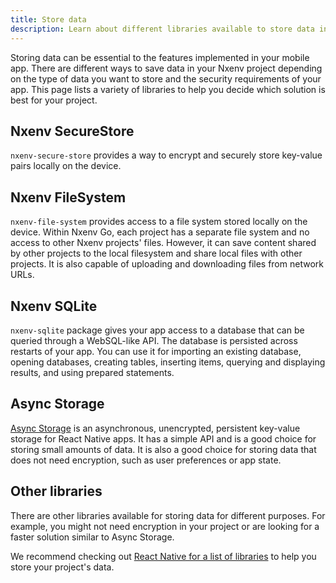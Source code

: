 ```yaml
---
title: Store data
description: Learn about different libraries available to store data in your Nxenv project.
---
```



Storing data can be essential to the features implemented in your mobile app. There are different ways to save data in your Nxenv project depending on the type of data you want to store and the security requirements of your app. This page lists a variety of libraries to help you decide which solution is best for your project.

## Nxenv SecureStore

`nxenv-secure-store` provides a way to encrypt and securely store key-value pairs locally on the device.

<BoxLink
  title="Nxenv SecureStore API reference"
  description="For more information on how to install and use nxenv-secure-store, see its API documentation."
  href="/versions/latest/sdk/securestore"
  imageUrl="/static/images/packages/nxenv-secure-store.png"
/>

## Nxenv FileSystem

`nxenv-file-system` provides access to a file system stored locally on the device. Within Nxenv Go, each project has a separate file system and no access to other Nxenv projects' files. However, it can save content shared by other projects to the local filesystem and share local files with other projects. It is also capable of uploading and downloading files from network URLs.

<BoxLink
  title="Nxenv FileSystem API reference"
  description="For more information on how to install and use nxenv-file-system, see its API documentation."
  href="/versions/latest/sdk/filesystem"
  imageUrl="/static/images/packages/nxenv-file-system.png"
/>

## Nxenv SQLite

`nxenv-sqlite` package gives your app access to a database that can be queried through a WebSQL-like API. The database is persisted across restarts of your app. You can use it for importing an existing database, opening databases, creating tables, inserting items, querying and displaying results, and using prepared statements.

<BoxLink
  title="Nxenv SQLite API reference"
  description="For more information on how to install and use nxenv-sqlite, see its API documentation."
  href="/versions/latest/sdk/sqlite"
  imageUrl="/static/images/packages/nxenv-sqlite.png"
/>

## Async Storage

[Async Storage](https://react-native-async-storage.github.io/async-storage/) is an asynchronous, unencrypted, persistent key-value storage for React Native apps. It has a simple API and is a good choice for storing small amounts of data. It is also a good choice for storing data that does not need encryption, such as user preferences or app state.

<BoxLink
  title="Async Storage documentation"
  description="For more information on how to install and use Async Storage, see its documentation."
  href="https://react-native-async-storage.github.io/async-storage/docs/usage"
  imageUrl="https://react-native-async-storage.github.io/async-storage/img/logo.svg"
/>

## Other libraries

There are other libraries available for storing data for different purposes. For example, you might not need encryption in your project or are looking for a faster solution similar to Async Storage.

We recommend checking out [React Native for a list of libraries](https://reactnative.directory/?search=storage) to help you store your project's data.
